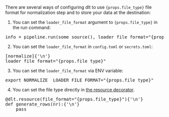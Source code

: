 
<span>There are several ways of configuring dlt to use <code>{props.file_type}</code> file format for normalization step and to store your data at the destination:</span>

1. <span>You can set the <code>loader_file_format</code> argument to <code>{props.file_type}</code> in the run command:</span>

<pre language="py">
info = pipeline.run(some_source(), loader_file_format="{props.file_type}")
</pre>


2. You can set the `loader_file_format` in `config.toml` or `secrets.toml`:

<pre language="toml">
[normalize]{'\n'}
loader_file_format="{props.file_type}"
</pre>

3. You can set the `loader_file_format` via ENV variable:

<pre language="sh">
export NORMALIZE__LOADER_FILE_FORMAT="{props.file_type}"
</pre>

4. You can set the file type directly in [the resource decorator](../../general-usage/resource#pick-loader-file-format-for-a-particular-resource).

<pre language="py">
@dlt.resource(file_format="{props.file_type}"){'\n'}
def generate_rows(nr):{'\n'}
&nbsp;&nbsp;&nbsp;&nbsp;pass
</pre>
